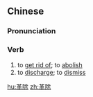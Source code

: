 ==Chinese==
{{zh-forms}}

===Pronunciation===
{{zh-pron
|m=géchú
|c=gaak3 ceoi4
|h=pfs=ns:kiet-chhù
|mn=xm,tw:kek-tû/qz:kiak-tîr/zz,twv:kek-tî
|cat=v
}}

===Verb===
{{zh-verb}}

# to [[get rid of]]; to [[abolish]]
# to [[discharge]]; to [[dismiss]]

[[hu:革除]]
[[zh:革除]]